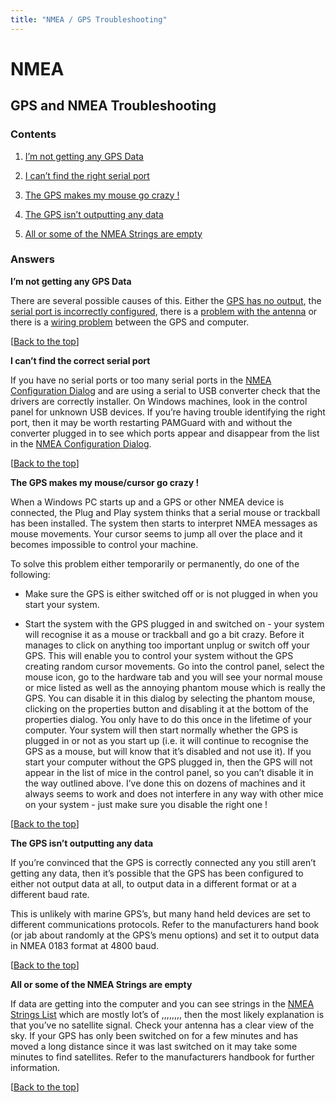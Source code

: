 ```yaml
---
title: "NMEA / GPS Troubleshooting"
---
```

NMEA
====

GPS and NMEA Troubleshooting
----------------------------

### Contents

1.  [I'm not getting any GPS Data](#NoData)
    
2.  [I can't find the right serial port](#NoSerialPort)
    
3.  [The GPS makes my mouse go crazy !](#CrazyMouse)
    
4.  [The GPS isn't outputting any data](#NoGPSOut)
    
5.  [All or some of the NMEA Strings are empty](#EmptyStrings)
    

### Answers

**I'm not getting any GPS Data**  
  
There are several possible causes of this. Either the [GPS has no output](#NoGPSOut), the [serial port is incorrectly configured](#NoSerialPort), there is a [problem with the antenna](#EmptyStrings) or there is a [wiring problem](NMEAConnections.html) between the GPS and computer.

\[[Back to the top](#top)\]  

**I can't find the correct serial port**  
  
If you have no serial ports or too many serial ports in the [NMEA Configuration Dialog](configuringNMEADataSource.html) and are using a serial to USB converter check that the drivers are correctly installer. On Windows machines, look in the control panel for unknown USB devices. If you're having trouble identifying the right port, then it may be worth restarting PAMGuard with and without the converter plugged in to see which ports appear and disappear from the list in the [NMEA Configuration Dialog](configuringNMEADataSource.html).

\[[Back to the top](#top)\]  

**The GPS makes my mouse/cursor go crazy !**  
  
When a Windows PC starts up and a GPS or other NMEA device is connected, the Plug and Play system thinks that a serial mouse or trackball has been installed. The system then starts to interpret NMEA messages as mouse movements. Your cursor seems to jump all over the place and it becomes impossible to control your machine.

To solve this problem either temporarily or permanently, do one of the following:

*   Make sure the GPS is either switched off or is not plugged in when you start your system.
    
*   Start the system with the GPS plugged in and switched on - your system will recognise it as a mouse or trackball and go a bit crazy. Before it manages to click on anything too important unplug or switch off your GPS. This will enable you to control your system without the GPS creating random cursor movements. Go into the control panel, select the mouse icon, go to the hardware tab and you will see your normal mouse or mice listed as well as the annoying phantom mouse which is really the GPS. You can disable it in this dialog by selecting the phantom mouse, clicking on the properties button and disabling it at the bottom of the properties dialog. You only have to do this once in the lifetime of your computer. Your system will then start normally whether the GPS is plugged in or not as you start up (i.e. it will continue to recognise the GPS as a mouse, but will know that it's disabled and not use it). If you start your computer without the GPS plugged in, then the GPS will not appear in the list of mice in the control panel, so you can't disable it in the way outlined above. I've done this on dozens of machines and it always seems to work and does not interfere in any way with other mice on your system - just make sure you disable the right one !
    

\[[Back to the top](#top)\]  

**The GPS isn't outputting any data**  
  
If you're convinced that the GPS is correctly connected any you still aren't getting any data, then it's possible that the GPS has been configured to either not output data at all, to output data in a different format or at a different baud rate.

This is unlikely with marine GPS's, but many hand held devices are set to different communications protocols. Refer to the manufacturers hand book (or jab about randomly at the GPS's menu options) and set it to output data in NMEA 0183 format at 4800 baud.

\[[Back to the top](#top)\]  

**All or some of the NMEA Strings are empty**  
  
If data are getting into the computer and you can see strings in the [NMEA Strings List](configuringNMEADataSource.html#NMEAStringList) which are mostly lot's of ,,,,,,,, then the most likely explanation is that you've no satellite signal. Check your antenna has a clear view of the sky. If your GPS has only been switched on for a few minutes and has moved a long distance since it was last switched on it may take some minutes to find satellites. Refer to the manufacturers handbook for further information.

\[[Back to the top](#top)\]
